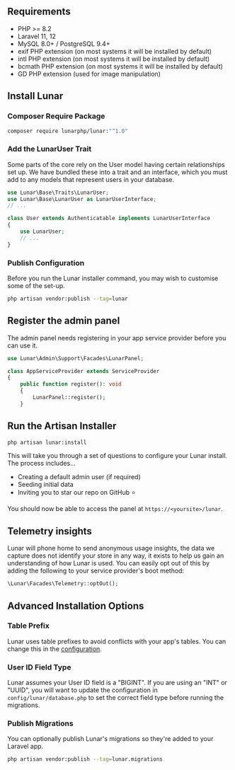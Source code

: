 ## Requirements

- PHP >= 8.2
- Laravel 11, 12
- MySQL 8.0+ / PostgreSQL 9.4+
- exif PHP extension (on most systems it will be installed by default)
- intl PHP extension (on most systems it will be installed by default)
- bcmath PHP extension (on most systems it will be installed by default)
- GD PHP extension (used for image manipulation)

## Install Lunar

### Composer Require Package

```sh
composer require lunarphp/lunar:"^1.0"
```

### Add the LunarUser Trait

Some parts of the core rely on the User model having certain relationships set up. We have bundled these into a trait and an interface, which you must add to any models that represent users in your database.

```php
use Lunar\Base\Traits\LunarUser;
use Lunar\Base\LunarUser as LunarUserInterface;
// ...

class User extends Authenticatable implements LunarUserInterface
{
    use LunarUser;
    // ...
}
```

### Publish Configuration
Before you run the Lunar installer command, you may wish to customise some of the set-up.

```sh
php artisan vendor:publish --tag=lunar
```

## Register the admin panel

The admin panel needs registering in your app service provider before you can use it.

```php
use Lunar\Admin\Support\Facades\LunarPanel;

class AppServiceProvider extends ServiceProvider
{
    public function register(): void
    {
        LunarPanel::register();
    }
```

## Run the Artisan Installer

```sh
php artisan lunar:install
```

This will take you through a set of questions to configure your Lunar install. The process includes...

- Creating a default admin user (if required)
- Seeding initial data
- Inviting you to star our repo on GitHub ⭐

You should now be able to access the panel at `https://<yoursite>/lunar`.

## Telemetry insights

Lunar will phone home to send anonymous usage insights, the data we capture does not identify your store in any way, it exists to
help us gain an understanding of how Lunar is used. You can easily opt out of this by adding the following to your service provider's boot method:

```php
\Lunar\Facades\Telemetry::optOut();
```

## Advanced Installation Options

### Table Prefix

Lunar uses table prefixes to avoid conflicts with your app's tables. You can change this in the [configuration](/1.x/getting-started/setup/configuration).

### User ID Field Type

Lunar assumes your User ID field is a "BIGINT". If you are using an "INT" or "UUID", you will want to update the configuration in `config/lunar/database.php` to set the correct field type before running the migrations.

### Publish Migrations

You can optionally publish Lunar's migrations so they're added to your Laravel app.

```sh
php artisan vendor:publish --tag=lunar.migrations
```
